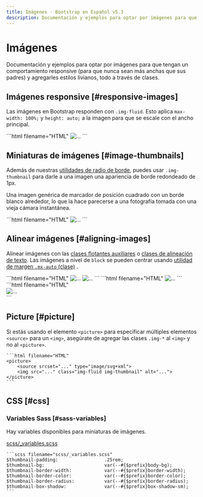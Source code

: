 ```yaml
---
title: Imágenes · Bootstrap en Español v5.3
description: Documentación y ejemplos para optar por imágenes para que tengan un comportamiento responsive (para que nunca sean más anchas que sus padres) y agregarles estilos livianos, todo a través de clases.
---
```


# Imágenes

Documentación y ejemplos para optar por imágenes para que tengan un comportamiento responsive (para que nunca sean más anchas que sus padres) y agregarles estilos livianos, todo a través de clases.

Imágenes responsive [#responsive-images]
-----------------------------------------

Las imágenes en Bootstrap responden con `.img-fluid`. Esto aplica `max-width: 100%;` y `height: auto;` a la imagen para que se escale con el ancho principal.

<DemoIframe path="/demos/bootstrap/5.3/content/images/responsive-images.html">
    ```html filename="HTML"
    <img src="..." class="img-fluid" alt="...">
    ```
</DemoIframe>

Miniaturas de imágenes [#image-thumbnails]
-------------------------------------------

Además de nuestras [utilidades de radio de borde](/bootstrap/5.3/utilities/borders/), puedes usar `.img-thumbnail` para darle a una imagen una apariencia de borde redondeado de 1px.

Una imagen genérica de marcador de posición cuadrado con un borde blanco alrededor, lo que la hace parecerse a una fotografía tomada con una vieja cámara instantánea.

<DemoIframe path="/demos/bootstrap/5.3/content/images/image-thumbnails.html">
    ```html filename="HTML"
    <img src="..." class="img-thumbnail" alt="...">
    ```
</DemoIframe>

Alinear imágenes [#aligning-images]
------------------------------------

Alinear imágenes con las [clases flotantes auxiliares](/bootstrap/5.3/utilities/float/) o [clases de alineación de texto](/bootstrap/5.3/utilities/text/#text-alignment). Las imágenes a nivel de `block` se pueden centrar usando [utilidad de margen `.mx-auto` (clase)](/bootstrap/5.3/utilities/spacing/#horizontal-centering) .

<DemoIframe path="/demos/bootstrap/5.3/content/images/aligning-images-1.html">
    ```html filename="HTML"
    <img src="..." class="rounded float-start" alt="...">
    <img src="..." class="rounded float-end" alt="...">
    ```
</DemoIframe>

<DemoIframe path="/demos/bootstrap/5.3/content/images/aligning-images-2.html">
    ```html filename="HTML"
    <img src="..." class="rounded mx-auto d-block" alt="...">
    ```
</DemoIframe>

<DemoIframe path="/demos/bootstrap/5.3/content/images/aligning-images-3.html">
    ```html filename="HTML"
    <div class="text-center">
        <img src="..." class="rounded" alt="...">
    </div>
    ```
</DemoIframe>

Picture [#picture]
-------------------

Si estás usando el elemento `<picture>` para especificar múltiples elementos `<source>` para un `<img>`, asegúrate de agregar las clases `.img-*` al `<img>` y no al `<picture>`.

    ```html filename="HTML"
    <picture>
        <source srcset="..." type="image/svg+xml">
        <img src="..." class="img-fluid img-thumbnail" alt="...">
    </picture>
    ```    

CSS [#css]
-----------

### Variables Sass [#sass-variables]

Hay variables disponibles para miniaturas de imágenes.

[scss/_variables.scss](https://github.com/twbs/bootstrap/blob/v5.3.2/scss/_variables.scss)

    ```scss filename="scss/_variables.scss"
    $thumbnail-padding:                 .25rem;
    $thumbnail-bg:                      var(--#{$prefix}body-bg);
    $thumbnail-border-width:            var(--#{$prefix}border-width);
    $thumbnail-border-color:            var(--#{$prefix}border-color);
    $thumbnail-border-radius:           var(--#{$prefix}border-radius);
    $thumbnail-box-shadow:              var(--#{$prefix}box-shadow-sm);
    ```
